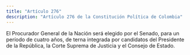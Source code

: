 ```yaml
---
title: "Artículo 276"
description: "Artículo 276 de la Constitución Política de Colombia"
---
```


El Procurador General de la Nación será elegido por el Senado, para un período de cuatro años, de terna integrada por candidatos del Presidente de la República, la Corte Suprema de Justicia y el Consejo de Estado.
